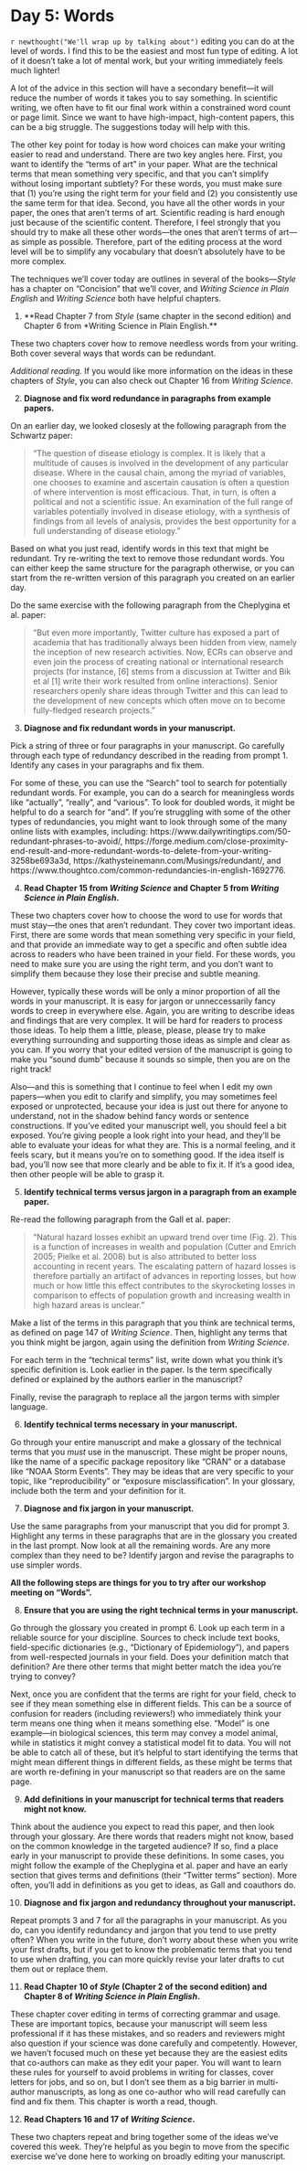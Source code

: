 # Day 5: Words

`r newthought("We'll wrap up by talking about")` editing you can do at the level
of words. I find this to be the easiest and most fun type of editing. A lot of
it doesn't take a lot of mental work, but your writing immediately feels much
lighter! 

A lot of the advice in this section will have a secondary benefit---it will 
reduce the number of words it takes you to say something. In scientific writing, 
we often have to fit our final work within a constrained word count or page limit. 
Since we want to have high-impact, high-content papers, this can be a big 
struggle. The suggestions today will help with this. 

The other key point for today is how word choices can make your writing
easier to read and understand. There are two key angles here. First, you want
to identify the "terms of art" in your paper. What are the technical terms
that mean something very specific, and that you can't simplify without losing
important subtlety? For these words, you must make sure that (1) you're using
the right term for your field and (2) you consistently use the same term for that
idea. Second, you have all the other words in your paper, the ones that aren't 
terms of art. Scientific reading is hard enough just because of the scientific
content. Therefore, I feel strongly that you should try to make all these other
words---the ones that aren't terms of art---as simple as possible. Therefore, 
part of the editing process at the word level will be to simplify any vocabulary
that doesn't absolutely have to be more complex. 

The techniques we'll cover today are outlines in several of the books---*Style* has
a chapter on "Concision" that we'll cover, and *Writing Science in Plain English* and
*Writing Science* both have helpful chapters. 

1.  **Read Chapter 7 from *Style* (same chapter in the second edition) and Chapter 6 from *Writing Science in Plain English.**

These two chapters cover how to remove needless words from your writing. Both cover
several ways that words can be redundant.

*Additional reading.* If you would like more information on the ideas in these
chapters of *Style*, you can also check out Chapter 16 from *Writing Science*.

2. **Diagnose and fix word redundance in paragraphs from example papers.**

On an earlier day, we looked closesly at the following paragraph from the Schwartz
paper: 

> "The question of disease etiology is complex. It is likely that a multitude of
causes is involved in the development of any particular disease. Where in the
causal chain, among the myriad of variables, one chooses to examine and
ascertain causation is often a question of where intervention is most
efficacious. That, in turn, is often a political and not a scientific issue. An
examination of the full range of variables potentially involved in disease
etiology, with a synthesis of findings from all levels of analysis, provides the
best opportunity for a full understanding of disease etiology."

Based on what you just read, identify words in this text that might be redundant. 
Try re-writing the text to remove those redundant words. You can either keep the
same structure for the paragraph otherwise, or you can start from the re-written
version of this paragraph you created on an earlier day.

Do the same exercise with the following paragraph from the Cheplygina et al. paper:

> "But even more importantly, Twitter culture has exposed a part of academia
that has traditionally always been hidden from view, namely the inception of new
research activities. Now, ECRs can observe and even join the process of creating
national or international research projects (for instance, [6] stems from a
discussion at Twitter and Bik et al [1] write their work resulted from online
interactions). Senior researchers openly share ideas through Twitter and this
can lead to the development of new concepts which often move on to become
fully-fledged research projects."

3. **Diagnose and fix redundant words in your manuscript.**

Pick a string of three or four paragraphs in your manuscript. Go carefully through
each type of redundancy described in the reading from prompt 1. Identify any 
cases in your paragraphs and fix them. 

For some of these, you can use the "Search" tool to search for potentially redundant
words. For example, you can do a search for meaningless words like "actually", 
"really", and "various". To look for doubled words, it might be helpful to do a 
search for "and". If you're struggling with some of the other types of redundancies, 
you might want to look through some of the many online lists with examples, 
including: https://www.dailywritingtips.com/50-redundant-phrases-to-avoid/, 
https://forge.medium.com/close-proximity-end-result-and-more-redundant-words-to-delete-from-your-writing-3258be693a3d, 
https://kathysteinemann.com/Musings/redundant/, and
https://www.thoughtco.com/common-redundancies-in-english-1692776. 

4. **Read Chapter 15 from *Writing Science* and Chapter 5 from *Writing Science in Plain English*.**

These two chapters cover how to choose the word to use for words that must
stay---the ones that aren't redundant. They cover two important ideas. First,
there are some words that mean something very specific in your field, and that
provide an immediate way to get a specific and often subtle idea across to
readers who have been trained in your field. For these words, you need to make
sure you are using the right term, and you don't want to simplify them because
they lose their precise and subtle meaning.

However, typically these words will be only a minor proportion of all the words
in your manuscript. It is easy for jargon or unneccessarily fancy words to creep
in everywhere else. Again, you are writing to describe ideas and findings that
are very complex. It will be hard for readers to process those ideas. To help
them a little, please, please, please try to make everything surrounding and
supporting those ideas as simple and clear as you can. If you worry that your
edited version of the manuscript is going to make you "sound dumb" because it 
sounds so simple, then you are on the right track! 

Also---and this is something that I continue to feel when I edit my own
papers---when you edit to clarify and simplify, you may sometimes feel exposed
or unprotected, because your idea is just out there for anyone to understand,
not in the shadow behind fancy words or sentence constructions. If you've edited
your manuscript well, you should feel a bit exposed. You're giving people a look
right into your head, and they'll be able to evaluate your ideas for what they
are. This is a normal feeling, and it feels scary, but it means you're on to
something good. If the idea itself is bad, you'll now see that more clearly and
be able to fix it. If it's a good idea, then other people will be able to grasp
it.

5. **Identify technical terms versus jargon in a paragraph from an example paper.**

Re-read the following paragraph from the Gall et al. paper:

> "Natural hazard losses exhibit an upward trend over time (Fig. 2). This is a
function of increases in wealth and population (Cutter and Emrich 2005; Pielke
et al. 2008) but is also attributed to better loss accounting in recent years.
The escalating pattern of hazard losses is therefore partially an artifact of
advances in reporting losses, but how much or how little this effect contributes
to the skyrocketing losses in comparison to effects of population growth and
increasing wealth in high hazard areas is unclear."

Make a list of the terms in this paragraph that you think are technical terms, 
as defined on page 147 of *Writing Science*. Then, highlight any terms that you 
think might be jargon, again using the definition from *Writing Science*. 

For each term in the "technical terms" list, write down what you think it's 
specific definition is. Look earlier in the paper. Is the term specifically 
defined or explained by the authors earlier in the manuscript?

Finally, revise the paragraph to replace all the jargon terms with simpler language. 

6. **Identify technical terms necessary in your manuscript.**

Go through your entire manuscript and make a glossary of the technical terms
that you *must* use in the manuscript. These might be proper nouns, like the
name of a specific package repository like "CRAN" or a database like "NOAA Storm
Events". They may be ideas that are  very specific to your topic, like
"reproducibility" or "exposure misclassification". In your glossary, include
both the term and your definition for it.

7. **Diagnose and fix jargon in your manuscript.**

Use the same paragraphs from your manuscript that you did for prompt 3.
Highlight any terms in these paragraphs that are in the glossary you created in
the last prompt. Now look at all the remaining words. Are any more complex than
they need to be? Identify jargon and revise the paragraphs to use simpler words.

**All the following steps are things for you to try after our workshop 
meeting on "Words".**

8. **Ensure that you are using the right technical terms in your manuscript.**

Go through the glossary you created in prompt 6. Look up each term in a reliable
source for your discipline. Sources to check include text books, field-specific
dictionaries (e.g., "Dictionary of Epidemiology"), and papers from well-respected
journals in your field. Does your definition match that definition? Are there 
other terms that might better match the idea you're trying to convey?

Next, once you are confident that the terms are right for your field, check to 
see if they mean something else in different fields. This can be a source of
confusion for readers (including reviewers!) who immediately think your term 
means one thing when it means something else. "Model" is one example---in 
biological sciences, this term may convey a model animal, while in statistics
it might convey a statistical model fit to data. You will not be able to catch 
all of these, but it's helpful to start identifying the terms that might mean
different things in different fields, as these might be terms that are worth 
re-defining in your manuscript so that readers are on the same page. 

9. **Add definitions in your manuscript for technical terms that readers might not know.**

Think about the audience you expect to read this paper, and then look through
your glossary. Are there words that readers might not know, based on the common
knowledge in the targeted audience? If so, find a place early in your manuscript
to provide these definitions. In some cases, you might follow the example of the
Cheplygina et al. paper and have an early section that gives terms and definitions
(their "Twitter terms" section). More often, you'll add in definitions as you get
to ideas, as Gall and coauthors do.  

10. **Diagnose and fix jargon and redundancy throughout your manuscript.**

Repeat prompts 3 and 7 for all the paragraphs in your manuscript. As you do, can
you identify redundancy and jargon that you tend to use pretty often? When you
write in the future, don't worry about these when you write your first drafts,
but if you get to know the problematic terms that you tend to use when drafting,
you can more quickly revise your later drafts to cut them out or replace them.

11. **Read Chapter 10 of *Style* (Chapter 2 of the second edition) and Chapter 8 of *Writing Science in Plain English*.**

These chapter cover editing in terms of correcting grammar and usage. These are
important topics, because your manuscript will seem less professional if it has
these mistakes, and so readers and reviewers might also question if your science
was done carefully and competently. However, we haven't focused much on these yet
because they are the easiest edits that co-authors can make as they edit your paper. 
You will want to learn these rules for yourself to avoid problems in writing for 
classes, cover letters for jobs, and so on, but I don't see them as a big barrier
in multi-author manuscripts, as long as one co-author who will read carefully can
find and fix them. This chapter is worth a read, though.

12. **Read Chapters 16 and 17 of *Writing Science*.**

These two chapters repeat and bring together some of the ideas we've covered
this week. They're helpful as you begin to move from the specific exercise we've
done here to working on broadly editing your manuscript.